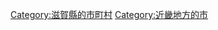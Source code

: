 {{Commonscat|Kusatsu, Shiga}}
{{Catmore}}

{{DEFAULTSORT:Kusatsu-shi}}
[[Category:滋賀縣的市町村|Category:滋賀縣的市町村]]
[[Category:近畿地方的市|Category:近畿地方的市]]